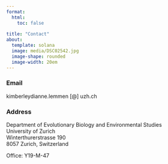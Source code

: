 ```yaml
---
format:
  html:
    toc: false
    
title: "Contact"
about:
  template: solana
  image: media/DSC02542.jpg
  image-shape: rounded
  image-width: 20em
---
```


### Email

kimberleydianne.lemmen \[\@\] uzh.ch

### Address

Department of Evolutionary Biology and Environmental Studies<br> University of Zurich<br> Winterthurerstrasse 190<br> 8057 Zurich, Switzerland

Office: Y19-M-47<br> <br>
